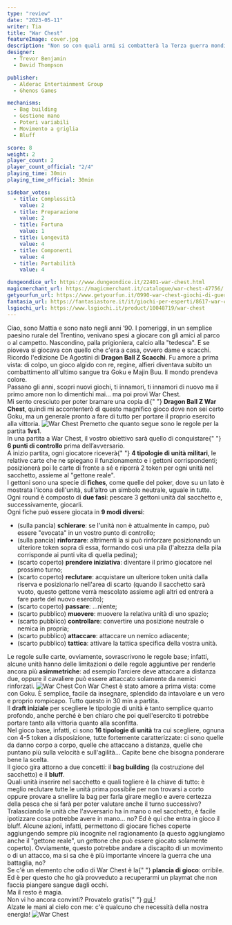 ```yaml
---
type: "review"
date: "2023-05-11"
writer: Tia
title: "War Chest"
featureImage: cover.jpg
description: "Non so con quali armi si combatterà la Terza guerra mondiale, ma la Quarta sì: con bastoni e pietre."
designer:
  - Trevor Benjamin
  - David Thompson

publisher:
  - Alderac Entertainment Group
  - Ghenos Games

mechanisms:
  - Bag building
  - Gestione mano
  - Poteri variabili
  - Movimento a griglia
  - Bluff

score: 8
weight: 2
player_count: 2
player_count_official: "2/4"
playing_time: 30min
playing_time_official: 30min

sidebar_votes:
  - title: Complessità
    value: 2
  - title: Preparazione
    value: 2
  - title: Fortuna
    value: 1
  - title: Longevità
    value: 4
  - title: Componenti
    value: 4
  - title: Portabilità
    value: 4

dungeondice_url: https://www.dungeondice.it/22401-war-chest.html
magicmerchant_url: https://magicmerchant.it/catalogue/war-chest-47756/
getyourfun_url: https://www.getyourfun.it/0990-war-chest-giochi-di-guerra.html
fantasia_url: https://fantasiastore.it/it/giochi-per-esperti/8617-war-chest.html
lsgiochi_url: https://www.lsgiochi.it/product/10048719/war-chest
---
```


<Setting>
  Ciao, sono Mattia e sono nato negli anni ’90. I pomeriggi, in un semplice
  paesino rurale del Trentino, venivano spesi a giocare con gli amici al parco o
  al campetto. Nascondino, palla prigioniera, calcio alla "tedesca". E se
  pioveva si giocava con quello che c'era a casa, ovvero dame e scacchi. Ricordo
  l'edizione De Agostini di <strong>Dragon Ball Z Scacchi</strong>. Fu amore a
  prima vista: di colpo, un gioco algido con re, regine, alfieri diventava
  subito un combattimento all'ultimo sangue tra Goku e Majin Buu. Il mondo
  prendeva colore. <br />
  Passano gli anni, scopri nuovi giochi, ti innamori, ti innamori di nuovo ma il
  primo amore non lo dimentichi mai… ma poi provi War Chest. <br />
  Mi sento cresciuto per poter bramare una copia di{" "}
  <strong>Dragon Ball Z War Chest</strong>, quindi mi accontenterò di questo
  magnifico gioco dove non sei certo Goku, ma un generale pronto a fare di tutto
  per portare il proprio esercito alla vittoria.
</Setting>

<img src="./game1.jpg" alt="War Chest" />

<Rules>
  Premetto che quanto segue sono le regole per la partita <strong>1vs1</strong>.
  <br />
  In una partita a War Chest, il vostro obiettivo sarà quello di conquistare{" "}
  <strong>6 punti di controllo</strong> prima dell’avversario. <br />A inizio
  partita, ogni giocatore riceverà{" "}
  <strong>4 tipologie di unità militari</strong>, le relative carte che ne
  spiegano il funzionamento e i gettoni corrispondenti; posizionerà poi le carte
  di fronte a sé e riporrà 2 token per ogni unità nel sacchetto, assieme al
  "gettone reale".
  <br />I gettoni sono una specie di <strong>fiches</strong>, come quelle del poker,
  dove su un lato è mostrata l'icona dell'unità, sull’altro un simbolo neutrale,
  uguale in tutte. <br />
  Ogni round è composto di <strong>due fasi</strong>: pescare 3 gettoni unità
  dal sacchetto e, successivamente, giocarli.
  <br />
  Ogni fiche può essere giocata in <strong>9 modi diversi</strong>:<br />
  <ul>
    <li>
      (sulla pancia) <strong>schierare</strong>: se l'unità non è attualmente in
      campo, può essere "evocata" in un vostro punto di controllo;
    </li>
    <li>
      (sulla pancia) <strong>rinforzare</strong>: altrimenti la si può
      rinforzare posizionando un ulteriore token sopra di essa, formando così
      una pila (l'altezza della pila corrisponde ai punti vita di quella
      pedina);
    </li>
    <li>
      (scarto coperto) <strong>prendere iniziativa</strong>: diventare il primo
      giocatore nel prossimo turno;
    </li>
    <li>
      (scarto coperto) <strong>reclutare</strong>: acquistare un ulteriore token
      unità dalla riserva e posizionarlo nell'area di scarto (quando il
      sacchetto sarà vuoto, questo gettone verrà mescolato assieme agli altri ed
      entrerà a fare parte del nuovo esercito);
    </li>
    <li>
      (scarto coperto) <strong>passare</strong>: …niente;
    </li>
    <li>
      (scarto pubblico) <strong>muovere</strong>: muovere la relativa unità di
      uno spazio;
    </li>
    <li>
      (scarto pubblico) <strong>controllare</strong>: convertire una posizione
      neutrale o nemica in propria;
    </li>
    <li>
      (scarto pubblico) <strong>attaccare</strong>: attaccare un nemico
      adiacente;
    </li>
    <li>
      (scarto pubblico) <strong>tattica</strong>: attivare la tattica specifica
      della vostra unità.
    </li>
  </ul>
  Le regole sulle carte, ovviamente, sovrascrivono le regole base; infatti,
  alcune unità hanno delle limitazioni o delle regole aggiuntive per renderle
  ancora più <strong>asimmetriche</strong>: ad esempio l'arciere deve attaccare
  a distanza due, oppure il cavaliere può essere attaccato solamente da nemici
  rinforzati.
</Rules>

<img src="./game2.jpg" alt="War Chest" />

<Feedback>
  Con War Chest è stato amore a prima vista: come con Goku. È semplice, facile
  da insegnare, splendido da intavolare e un vero e proprio rompicapo. Tutto
  questo in 30 min a partita. <br />
  Il <strong>draft iniziale</strong> per scegliere le tipologie di unità è tanto
  semplice quanto profondo, anche perché è ben chiaro che poi quell'esercito ti potrebbe
  portare tanto alla vittoria quanto alla sconfitta. <br />
  Nel gioco base, infatti, ci sono <strong>16 tipologie di unità</strong> tra
  cui scegliere, ognuna con 4-5 token a disposizione, tutte fortemente
  caratterizzate: ci sono quelle da danno corpo a corpo, quelle che attaccano a
  distanza, quelle che puntano più sulla velocità e sull'agilità… Capite bene
  che bisogna ponderare bene la scelta.
  <br />
  Il gioco gira attorno a due concetti: il <strong>bag building</strong> (la
  costruzione del sacchetto) e il <strong>bluff</strong>.<br />
  Quali unità inserire nel sacchetto e quali togliere è la chiave di tutto: è meglio
  reclutare tutte le unità prima possibile per non trovarsi a corto oppure provare
  a snellire la bag per farla girare meglio e avere certezza della pesca che si farà
  per poter valutare anche il turno successivo?
  <br />
  Tralasciando le unità che l'avversario ha in mano o nel sacchetto, è facile ipotizzare
  cosa potrebbe avere in mano… no? Ed è qui che entra in gioco il bluff. Alcune azioni,
  infatti, permettono di giocare fiches coperte aggiungendo sempre più incognite
  nel ragionamento (a questo aggiungiamo anche il "gettone reale", un gettone che
  può essere giocato solamente coperto). Ovviamente, questo potrebbe andare a discapito
  di un movimento o di un attacco, ma si sa che è più importante vincere la guerra
  che una battaglia, no? <br />
  Se c'è un elemento che odio di War Chest è la{" "}
  <strong>plancia di gioco</strong>: orribile. Ed è per questo che ho già
  provveduto a recuperarmi un playmat che non faccia piangere sangue dagli
  occhi. <br />
  Ma il resto è magia. <br />
  Non vi ho ancora convinti? Provatelo gratis{" "}
  <a href="https://warchestonline.com/" target="_blank">
    qui
  </a>
  !
  <br />
  Alzate le mani al cielo con me: c'è qualcuno che necessità della nostra energia!
</Feedback>

<img src="./game3.jpg" alt="War Chest" />
